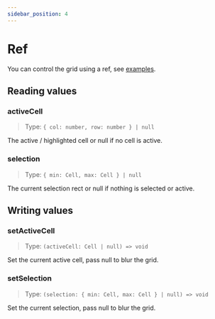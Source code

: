 ```yaml
---
sidebar_position: 4
---
```


# Ref

You can control the grid using a ref, see [examples](../examples/controlling-the-grid).

## Reading values
### activeCell
> Type: `{ col: number, row: number } | null`

The active / highlighted cell or null if no cell is active.

### selection
> Type: `{ min: Cell, max: Cell } | null`

The current selection rect or null if nothing is selected or active.

## Writing values
### setActiveCell
> Type: `(activeCell: Cell | null) => void`

Set the current active cell, pass null to  blur the grid.

### setSelection
> Type: `(selection: { min: Cell, max: Cell } | null) => void`

Set the current selection, pass null to  blur the grid.
